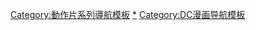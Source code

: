 {{NavboxV2
| name    = DC Extended Universe
| state   = {{{state|autocollapse}}}
| title   = [[DC擴展宇宙]]
| bodyclass = hlist

| above = [[DC擴展宇宙演員列表|演員]]

| group1 = 電影
| list1-border = child
| list1-type = vertical
  | list1-group1 = 已上映
  | list1-list1  = 
* 《[[超人：鋼鐵英雄]]》
** 2013
* 《[[蝙蝠俠對超人：正義曙光]]》
** 2016
* 《[[自殺突擊隊 (電影)|自殺突擊隊]]》
** 2016
** {{Link-en|自殺突擊隊榮譽列表|List of accolades received by Suicide Squad|榮譽}}
* 《[[神力女超人 (2017年電影)|神力女超人]]》
** 2017
** [[神力女超人榮譽列表|榮譽]]
* 《[[正義聯盟 (電影)|正義聯盟]]》
** 2017
** [[查克·史奈德之正義聯盟|導演剪輯版]]
** [[正義聯盟的製作歷程|製作]]
* 《[[水行俠 (電影)|水行俠]]》
** 2018
* 《[[沙贊！ (電影)|沙贊！]]》
** 2019
* 《[[猛禽小隊：小丑女大解放]]》
** 2020
* 《[[神力女超人1984]]》
** 2020
* 《[[自殺突擊隊：集結]]》
** 2021
  | list1-group2 = 即將上映
  | list1-list2  = 
* 《[[黑亞當 (電影)|黑亞當]]》
** 2022
* 《[[沙贊！2]]》
** 2022
* 《[[蝙蝠女孩 (電影)|蝙蝠女孩]]》
** 2022
* 《[[水行俠2]]》
** 2023
* 《[[閃電俠 (電影)|閃電俠]]》
** 2023

| group3 = 電視劇
| list3 = 
* 《[[和平使者 (電視劇)|和平使者]]》
** 2022

| group4 = 音樂
| list4-border = child
| list4-type = vertical
| list4-evenodd = swap
  | list4-group1 = 原聲帶
  | list4-list1  = 
* [[超人：鋼鐵英雄 (原聲帶)|超人：鋼鐵英雄]]
* [[蝙蝠俠對超人：正義曙光 (原聲帶)|蝙蝠俠對超人：正義曙光]]
* [[自殺突擊隊 (原聲帶)|自殺突擊隊]]
* [[神力女超人 (原聲帶)|神力女超人]]
* [[正義聯盟 (原聲帶)|正義聯盟]]
* [[水行俠 (原聲帶)|水行俠]]
* [[沙贊！ (原聲帶)|沙贊！]]
* {{Link-en|猛禽小隊：小丑女大解放 (專輯)|Birds of Prey: The Album|猛禽小隊：小丑女大解放}}
* [[神力女超人1984 (原聲帶)|神力女超人1984]]
* {{Link-en|查克·史奈德之正義聯盟 (專輯)|Zack Snyder's Justice League (soundtrack)|查克·史奈德之正義聯盟}}
* {{Link-en|自殺突擊隊：集結 (原聲帶)|The Suicide Squad (soundtrack)|自殺突擊隊：集結}}
  | list4-group2 = 單曲
  | list4-list2  = 
* [[異類 (歌曲)|異類]]
* [[殤痛殺客]]
* {{Link-en|紫色藍寶堅尼|Purple Lamborghini}}
* {{Link-en|匪徒 (歌曲)|Gangsta (Kehlani song)|匪徒}}
* {{Link-en|成為凡人|To Be Human}}
* [[鑽石 (歌曲)|鑽石]]

| group6 = 角色
| list6 = 
* [[克拉克·肯特 (DC擴展宇宙)|克拉克·肯特]]

| below = 
* '''{{Icon|Category}} [[:Category:DC擴展宇宙|分類]]'''

}}<noinclude>
{{Collapsible_option}}
[[Category:動作片系列導航模板]]
[[Category:DC擴展宇宙|*]]
[[Category:DC漫画导航模板]]
</noinclude>